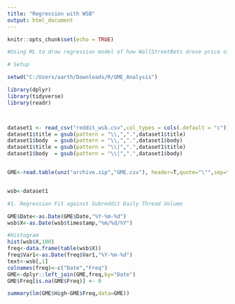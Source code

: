 ---
title: "Regression with WSB"
output: html_document
---

```{r setup, include=FALSE}
knitr::opts_chunk$set(echo = TRUE)
```



```{r 1}
#Using ML to draw regression model of how WallStreetBets drove price of GME

# Setup

setwd("C:/Users/aarth/Downloads/R/GME_Analysis")

library(dplyr)
library(tidyverse)
library(readr)



dataset1 <- read_csv("reddit_wsb.csv",col_types = cols(.default = "c"))
dataset1$title = gsub(pattern = "\\,",".",dataset1$title)
dataset1$body  = gsub(pattern = "\\,",".",dataset1$body)
dataset1$title = gsub(pattern = "\\|",".",dataset1$title)
dataset1$body  = gsub(pattern = "\\|",".",dataset1$body)


GME<-read.table(unz("archive.zip","GME.csv"), header=T,quote="\"",sep=",")


wsb<-dataset1

#1. Regression Fit against Subreddit Daily Thread Volume

GME$Date<-as.Date(GME$Date,"%Y-%m-%d")  
wsb$X<-as.Date(wsb$timestamp,"%m/%d/%Y")

#Histogram
hist(wsb$X,100)
freq<-data.frame(table(wsb$X))
freq$Var1<-as.Date(freq$Var1,"%Y-%m-%d")
text<-wsb[,1]
colnames(freq)<-c("Date","Freq")
GME<-dplyr::left_join(GME,freq,by="Date")
GME$Freq[is.na(GME$Freq)] <- 0

summary(lm(GME$High~GME$Freq,data=GME))

```


```{r}

```


